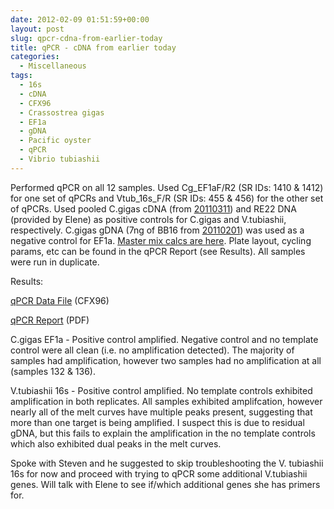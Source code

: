 ```yaml
---
date: 2012-02-09 01:51:59+00:00
layout: post
slug: qpcr-cdna-from-earlier-today
title: qPCR - cDNA from earlier today
categories:
  - Miscellaneous
tags:
  - 16s
  - cDNA
  - CFX96
  - Crassostrea gigas
  - EF1a
  - gDNA
  - Pacific oyster
  - qPCR
  - Vibrio tubiashii
---
```


Performed qPCR on all 12 samples. Used Cg_EF1aF/R2 (SR IDs: 1410 & 1412) for one set of qPCRs and Vtub_16s_F/R (SR IDs: 455 & 456) for the other set of qPCRs. Used pooled C.gigas cDNA (from [20110311](/Sam%27s+Working+Notebook+Jan+2011+-+March+2011#sjw20110311)) and RE22 DNA (provided by Elene) as positive controls for C.gigas and V.tubiashii, respectively. C.gigas gDNA (7ng of BB16 from [20110201](/Sam%27s+Working+Notebook+Jan+2011+-+March+2011#sjw20110201)) was used as a negative control for EF1a. [Master mix calcs are here](https://eagle.fish.washington.edu/Arabidopsis//Notebook%20Workup%20Files/20120208-01.jpg). Plate layout, cycling params, etc can be found in the qPCR Report (see Results). All samples were run in duplicate.

Results:

[qPCR Data File](https://eagle.fish.washington.edu/Arabidopsis/qPCR/CFX96/Roberts%20Lab_2012-02-08%2014-53-07_CC009827.pcrd) (CFX96)

[qPCR Report](https://eagle.fish.washington.edu/Arabidopsis/qPCR/CFX96/Roberts%20Lab_2012-02-08%2014-53-07_CC009827.pdf) (PDF)

C.gigas EF1a - Positive control amplified. Negative control and no template control were all clean (i.e. no amplification detected). The majority of samples had amplification, however two samples had no amplification at all (samples 132 & 136).

V.tubiashii 16s - Positive control amplified. No template controls exhibited amplification in both replicates. All samples exhibited amplifcation, however nearly all of the melt curves have multiple peaks present, suggesting that more than one target is being amplified. I suspect this is due to residual gDNA, but this fails to explain the amplification in the no template controls which also exhibited dual peaks in the melt curves.

Spoke with Steven and he suggested to skip troubleshooting the V. tubiashii 16s for now and proceed with trying to qPCR some additional V.tubiashii genes. Will talk with Elene to see if/which additional genes she has primers for.
